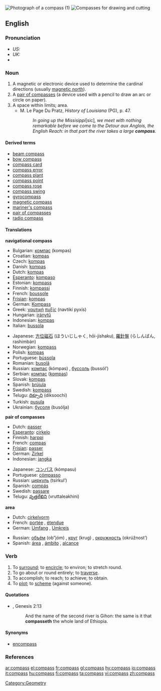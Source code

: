 {{wikipedia}}
[[Image:Compass_in_a_wooden_frame.jpg|thumb|right|Photograph of a compass (1)]]
[[Image:Zirkel.jpg|thumb|Compasses for drawing and cutting]]
==English==

===Pronunciation===
*''US:'' {{SAMPA|/cVm.p{s/}}
*''UK:'' {{IPA|/'kʌmpəs/}}
*{{audio|en-us-compass.ogg|Audio (US)}}

===Noun===
{{en-noun|es}}

# A magnetic or electronic device used to determine the cardinal directions (usually [[magnetic north]]).
# A [[pair of compasses]] (a device used with a pencil to draw an arc or circle on paper).
# A space within limits; area.
#* M. Le Page Du Pratz, ''History of Louisiana'' (PG), p. 47.
#*: ''In going up the Missisippi ''[sic]'', we meet with nothing remarkable before we come to the Detour aux Anglois, the English Reach: in that part the river takes a large '''compass'''.''

====Derived terms====
*[[beam compass]]
*[[bow compass]]
*[[compass card]]
*[[compass error]]
*[[compass plant]]
*[[compass point]]
*[[compass rose]]
*[[compass swing]]
*[[gyrocompass]]
*[[magnetic compass]]
*[[mariner's compass]]
*[[pair of compasses]]
*[[radio compass]]

====Translations====
'''navigational compass'''
{{top}}
*Bulgarian: [[компас]] (kompas) {{m}}
*Croatian: [[kompas]] {{m}}
*Czech: [[kompas]] {{m}}
*Danish: [[kompas]] {{c}}
*Dutch: [[kompas]] {{n}}
*[[Esperanto]]: [[kompaso]]
*Estonian: [[kompass]]
*Finnish: [[kompassi]]
*French: [[boussole]] {{f}}
*[[Frisian]]: [[kompas]] {{n}}
*German: [[Kompass]] {{m}}
*Greek: [[ναυτική]] [[πυξίς]] (navtikí pyxís) {{f}}
*Hungarian: [[iránytű]]
*Indonesian: [[kompas]]
*Italian: [[bussola]] {{f}}
{{mid}}
*Japanese: [[方位磁石]] (ほういじしゃく, hōi-jíshaku), [[羅針盤]] (らしんばん, rashimbán)
*Norwegian: [[kompass]] {{c}}
*Polish: [[kompas]] {{m}}
*Portuguese: [[bússola]] {{f}}
*Romanian: [[busolă]] {{f}}
*Russian: [[компас]] (kómpas) {{m}}, [[буссоль]] (bussól’) {{f}}
*Serbian: [[компас]] ([[kompas]]) {{m}}
*Slovak: [[kompas]] {{m}}
*Spanish: [[brújula]] {{f}}
*Swedish: [[kompass]] {{c}}
*Telugu: [[దిక్సూచి]] (diksoochi)
*Turkish: [[pusula]]
*Ukrainian: [[бусоля]] (busólja) {{m}}
{{bottom}}

'''pair of compasses'''
{{top}}
*Dutch: [[passer]]
*[[Esperanto]]: [[cirkelo]]
*Finnish: [[harppi]]
*French: [[compas]] {{m}}
*[[Frisian]]: [[passer]]
*German: [[Zirkel]] {{m}}
*Indonesian: [[jangka]]
{{mid}}
*Japanese: [[コンパス]] (kómpasu)
*Portuguese: [[cómpasso]] {{m}}
*Russian: [[циркуль]] (tsírkul’) {{m}}
*Spanish: [[compás]] {{m}}
*Swedish: [[passare]] {{c}}
*Telugu: [[వృత్తలేఖిని]] (vruttaleakhini)
{{bottom}}

'''area'''
{{top}}
*Dutch: [[cirkelvorm]]
*French: [[portée]] {{f}}, [[étendue]] {{f}}
*German: [[Umfang]] {{m}}, [[Umkreis]] {{m}}
{{mid}}
*Russian: [[объём]] (ob”jóm) {{m}}, [[круг]] (krug) {{m}}, [[окружность]] (okrúžnost’) {{f}}
*Spanish: [[área]] {{f}}, [[ámbito]] {{m}}, [[alcance]] {{m}}
{{bottom}}

===Verb===
{{en-verb|compass|es}}

# To [[surround]]; to [[encircle]]; to environ; to stretch round.
# To go about or round entirely; to [[traverse]].
# To accomplish; to reach; to achieve; to obtain.
# To [[plot]]; to [[scheme]] (against someone).

====Quotations====
*{{RQ:Authorized Version}}, Genesis 2:13
*: And the name of the second river is Gihon: the same is it that '''compasseth''' the whole land of Ethiopia.

====Synonyms====
*[[encompass]]

===References===
{{R:Century 1911}}
{{R:Webster 1913}}

[[Category:Geometry]]

[[ar:compass]]
[[el:compass]]
[[fr:compass]]
[[gl:compass]]
[[hy:compass]]
[[io:compass]]
[[it:compass]]
[[hu:compass]]
[[fi:compass]]
[[ta:compass]]
[[vi:compass]]
[[zh:compass]]